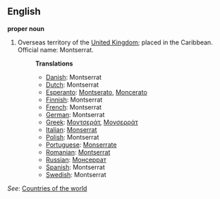 ==English==

'''proper noun'''

# Overseas territory of the [[United Kingdom]]; placed in the Caribbean. Official name: Montserrat.
#:'''Translations'''
#:*[[Danish]]: Montserrat
#:*[[Dutch]]: Montserrat
#:*[[Esperanto]]: [[Montserato]], [[Moncerato]]
#:*[[Finnish]]: Montserrat
#:*[[French]]: Montserrat
#:*[[German]]: Montserrat
#:*[[Greek]]: [[Μοντσεράτ]], [[Μονσερράτ]]
#:*[[Italian]]: [[Monserrat]]
#:*[[Polish]]: Montserrat
#:*[[Portuguese]]: [[Monserrate]]
#:*[[Romanian]]: [[Montserrat]]
#:*[[Russian]]: [[Монсеррат]]
#:*[[Spanish]]: Montserrat
#:*[[Swedish]]: Montserrat

''See'': [[Countries of the world]]